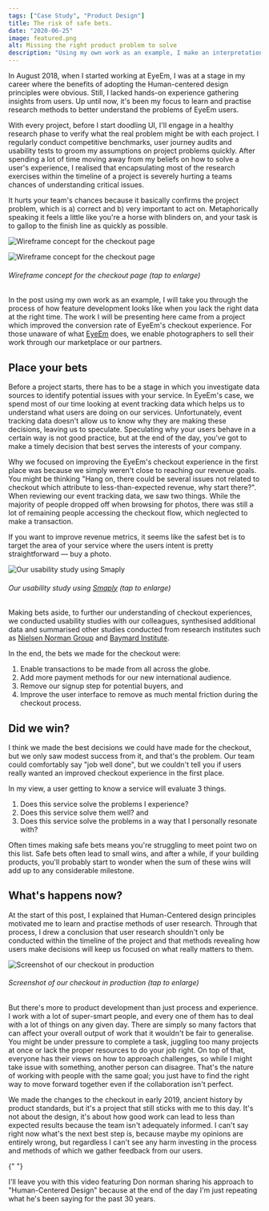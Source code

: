 ```yaml
---
tags: ["Case Study", "Product Design"]
title: The risk of safe bets.
date: "2020-06-25"
image: featured.png
alt: Missing the right product problem to solve
description: "Using my own work as an example, I make an interpretation of how great work can lead to poor results."
---
```


In August 2018, when I started working at EyeEm, I was at a stage in my career where the benefits of adopting the Human-centered design principles were obvious. Still, I lacked hands-on experience gathering insights from users. Up until now, it's been my focus to learn and practise research methods to better understand the problems of EyeEm users.

With every project, before I start doodling UI, I'll engage in a healthy research phase to verify what the real problem might be with each project. I regularly conduct competitive benchmarks, user journey audits and usability tests to groom my assumptions on project problems quickly. After spending a lot of time moving away from my beliefs on how to solve a user's experience, I realised that encapsulating most of the research exercises within the timeline of a project is severely hurting a teams chances of understanding critical issues.

It hurts your team's chances because it basically confirms the project problem, which is a) correct and b) very important to act on. Metaphorically speaking it feels a little like you're a horse with blinders on, and your task is to gallop to the finish line as quickly as possible.

<Image
  alt="Wireframe concept for the checkout page"
  fluid="./wireframe-checkout.png"
/>

![Wireframe concept for the checkout page](wireframe-checkout.png)

###### Wireframe concept for the checkout page (tap to enlarge)

In the post using my own work as an example, I will take you through the process of how feature development looks like when you lack the right data at the right time. The work I will be presenting here came from a project which improved the conversion rate of EyeEm's checkout experience. For those unaware of what [EyeEm](https://www.eyeem.com/) does, we enable photographers to sell their work through our marketplace or our partners.

## Place your bets

Before a project starts, there has to be a stage in which you investigate data sources to identify potential issues with your service. In EyeEm's case, we spend most of our time looking at event tracking data which helps us to understand what users are doing on our services. Unfortunately, event tracking data doesn't allow us to know why they are making these decisions, leaving us to speculate. Speculating why your users behave in a certain way is not good practice, but at the end of the day, you've got to make a timely decision that best serves the interests of your company.

Why we focused on improving the EyeEm's checkout experience in the first place was because we simply weren't close to reaching our revenue goals. You might be thinking "Hang on, there could be several issues not related to checkout which attribute to less-than-expected revenue, why start there?". When reviewing our event tracking data, we saw two things. While the majority of people dropped off when browsing for photos, there was still a lot of remaining people accessing the checkout flow, which neglected to make a transaction.

If you want to improve revenue metrics, it seems like the safest bet is to target the area of your service where the users intent is pretty straightforward — buy a photo.

![Our usability study using Smaply](research.png)

###### Our usability study using [Smaply](https://www.smaply.com/) (tap to enlarge)

Making bets aside, to further our understanding of checkout experiences, we conducted usability studies with our colleagues, synthesised additional data and summarised other studies conducted from research institutes such as [Nielsen Norman Group](https://www.nngroup.com/) and [Baymard Institute](https://baymard.com/).

In the end, the bets we made for the checkout were:

1. Enable transactions to be made from all across the globe.
2. Add more payment methods for our new international audience.
3. Remove our signup step for potential buyers, and
4. Improve the user interface to remove as much mental friction during the checkout process.

## Did we win?

I think we made the best decisions we could have made for the checkout, but we only saw modest success from it, and that's the problem. Our team could comfortably say "job well done", but we couldn't tell you if users really wanted an improved checkout experience in the first place.

In my view, a user getting to know a service will evaluate 3 things.

1. Does this service solve the problems I experience?
2. Does this service solve them well? and
3. Does this service solve the problems in a way that I personally resonate with?

Often times making safe bets means you're struggling to meet point two on this list. Safe bets often lead to small wins, and after a while, if your building products, you'll probably start to wonder when the sum of these wins will add up to any considerable milestone.

## What's happens now?

At the start of this post, I explained that Human-Centered design principles motivated me to learn and practise methods of user research. Through that process, I drew a conclusion that user research shouldn't only be conducted within the timeline of the project and that methods revealing how users make decisions will keep us focused on what really matters to them.

![Screenshot of our checkout in production](production-checkout2.png)

###### Screenshot of our checkout in production (tap to enlarge)

But there's more to product development than just process and experience. I work with a lot of super-smart people, and every one of them has to deal with a lot of things on any given day. There are simply so many factors that can affect your overall output of work that it wouldn't be fair to generalise. You might be under pressure to complete a task, juggling too many projects at once or lack the proper resources to do your job right. On top of that, everyone has their views on how to approach challenges, so while I might take issue with something, another person can disagree. That's the nature of working with people with the same goal; you just have to find the right way to move forward together even if the collaboration isn't perfect.

We made the changes to the checkout in early 2019, ancient history by product standards, but it's a project that still sticks with me to this day. It's not about the design, it's about how good work can lead to less than expected results because the team isn't adequately informed. I can't say right now what's the next best step is, because maybe my opinions are entirely wrong, but regardless I can't see any harm investing in the process and methods of which we gather feedback from our users.

<YouTube youTubeId="rmM0kRf8Dbk" />{" "}

I'll leave you with this video featuring Don norman sharing his approach to "Human-Centered Design" because at the end of the day I'm just repeating what he's been saying for the past 30 years.
